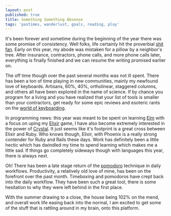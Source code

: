```yaml
---
layout: post
published: true
title: Something Something Absense
tags: 'pastimes, wanderlust, goals, reading, play'
---
```


It's been forever and sometime during the beginning of the year there was some promise of consistency. 
Well folks, life certainly hit the proverbial [shit fan][1]. 
Early on this year, my abode was mistaken for a pillow by a neighbor's tree. 
After insurance, contractors, phone calls, and more phone calls later, 
everything is finally finished and we can resume the writing promised earlier on. 

The off time though over the past several months was not ill spent. 
There has been a ton of time playing in new communities, 
mainly my newfound love of keyboards. 
Artisans, 60%, 40%, ortholinear, staggered columns, 
and others all have been explored in the name of science. 
If by chance you program for a living and you have realized that your list of tools is smaller than your contractors, 
get ready for some epic reviews and esoteric rants on the [world of keyboarding][2].

In programming news: this year was meant to be spent on learning [Elm][3] with a focus on uping my [Elixir][4] game, 
I have also become extremely interested in the power of [Crystal][5]. 
It just seems like it's footprint is a great cross between Elixir and Ruby. 
Who knows though, Elixir, with Phoenix is a really strong contender for Ruby and Rails these days.
Work has definitely been a little hectic which has dwindled my time to spend learning which makes me a little sad. 
If things go completely sideways though with languages this year, there is always next.

Oh! There has been a late stage return of the [pomodoro][6] technique in daily workflows. 
Productivity, a relatively old love of mine, has been on the forefront over the past month. 
Timeboxing and pomodoros have crept back into the daily workflow. 
They have been such a great tool, 
there is some hesitation to why they were left behind in the first place.

With the summer drawing to a close, 
the house being 102% on the mend, 
and overall work life easing back into the normal, 
I am excited to get some of the stuff that is rattling around in my brain, onto this platform.

[1]: http://i.giphy.com/gdPDAf4JRlANa.gif
[2]: https://geekhack.org
[3]: http://elm-lang.org
[4]: http://elixir-lang.org
[5]: https://crystal-lang.org
[6]: http://pomodorotechnique.com

